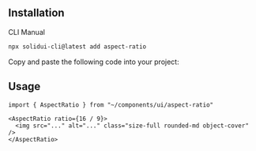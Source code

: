 <MDXHeader title="Aspect Ratio" description="Displays content within a desired ratio." />

<ComponentPreview name="aspect-ratio-demo" />

## Installation

<Tabs defaultValue="cli">

<TabsList>
  <TabsTrigger value="cli">CLI</TabsTrigger>
  <TabsTrigger value="manual">Manual</TabsTrigger>
</TabsList>

<TabsContent value="cli">

```bash
npx solidui-cli@latest add aspect-ratio
```

</TabsContent>

<TabsContent value="manual">

<Step>Copy and paste the following code into your project: </Step>

<ComponentSource name="aspect-ratio" />

</TabsContent>

</Tabs>

## Usage

```tsx
import { AspectRatio } from "~/components/ui/aspect-ratio"
```

```tsx
<AspectRatio ratio={16 / 9}>
  <img src="..." alt="..." class="size-full rounded-md object-cover" />
</AspectRatio>
```
